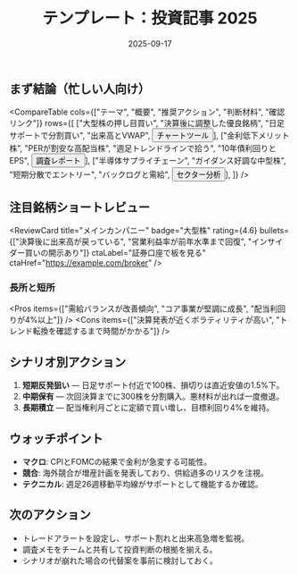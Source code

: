 ﻿---
title: "テンプレート：投資記事 2025"
slug: "template-invest-2025"
description: "投資カテゴリの記事テンプレサンプルです。"
category: "invest"
tags: ["テンプレート", "投資"]
date: "2025-09-17"
updated: "2025-09-17"
affiliate: false
draft: off
---

<TOC />

## まず結論（忙しい人向け）
<CompareTable
  cols={["テーマ", "概要", "推奨アクション", "判断材料", "確認リンク"]}
  rows={[
    ["大型株の押し目買い", "決算後に調整した優良銘柄", "日足サポートで分割買い", "出来高とVWAP", <Button href="https://example.com/tools">チャートツール</Button>],
    ["金利低下メリット株", "PERが割安な高配当株", "週足トレンドラインで拾う", "10年債利回りとEPS", <Button href="https://example.com/research">調査レポート</Button>],
    ["半導体サプライチェーン", "ガイダンス好調な中型株", "短期分散でエントリー", "バックログと需給", <Button href="https://example.com/sectors">セクター分析</Button>],
  ]}
/>

## 注目銘柄ショートレビュー
<ReviewCard
  title="メインカンパニー"
  badge="大型株"
  rating={4.6}
  bullets={["決算後に出来高が戻っている", "営業利益率が前年水準まで回復", "インサイダー買いの開示あり"]}
  ctaLabel="証券口座で板を見る"
  ctaHref="https://example.com/broker"
/>

### 長所と短所
<Pros items={["需給バランスが改善傾向", "コア事業が堅調に成長", "配当利回りが4%以上"]} />
<Cons items={["決算発表が近くボラティリティが高い", "トレンド転換を確認するまで時間がかかる"]} />

## シナリオ別アクション
1. **短期反発狙い** — 日足サポート付近で100株、損切りは直近安値の1.5%下。
2. **中期保有** — 次回決算までに300株を分割購入。悪材料が出れば一度撤退。
3. **長期積立** — 配当権利月ごとに定額で買い増し、目標利回り4%を維持。

## ウォッチポイント
- **マクロ**: CPIとFOMCの結果で金利が急変する可能性。
- **競合**: 海外競合が増産計画を発表しており、供給過多のリスクを注視。
- **テクニカル**: 週足26週移動平均線がサポートとして機能するか確認。

## 次のアクション
- トレードアラートを設定し、サポート割れと出来高急増を監視。
- 調査メモをチームと共有して投資判断の根拠を揃える。
- シナリオが崩れた場合の代替案を事前に検討しておく。
